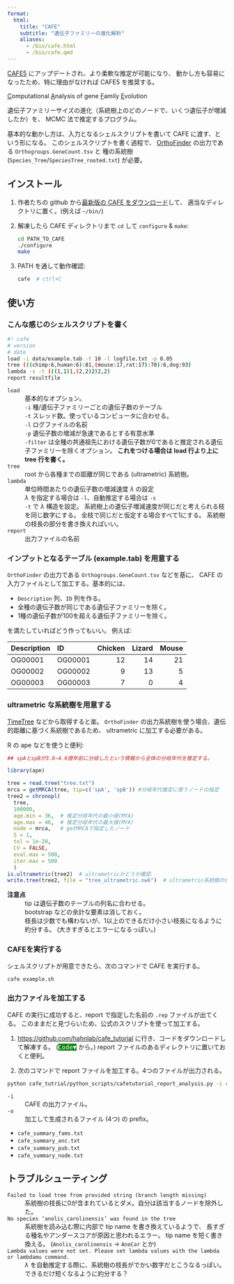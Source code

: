 ```yaml
---
format:
  html:
    title: "CAFE"
    subtitle: "遺伝子ファミリーの進化解析"
    aliases:
      - /bio/cafe.html
      - /bio/cafe.qmd
---
```


::: {.warn}

[CAFE5](/bio/cafe5.qmd) にアップデートされ、より柔軟な推定が可能になり、
動かし方も容易になったため、特に理由がなければ CAFE5 を推奨する。

:::

<u>C</u>omputational <u>A</u>nalysis of gene <u>F</u>amily <u>E</u>volution

遺伝子ファミリーサイズの進化（系統樹上のどのノードで、いくつ遺伝子が増減したか）を、
MCMC 法で推定するプログラム。

基本的な動かし方は、入力となるシェルスクリプトを書いて CAFE に渡す、という形になる。
このシェルスクリプトを書く過程で、
[OrthoFinder](/bio/orthofinder.qmd) の出力である `Orthogroups.GeneCount.tsv` と
種の系統樹 (`Species_Tree`/`SpeciesTree_rooted.txt`) が必要。


## インストール

1. 作者たちの github から[最新版の CAFE をダウンロード](https://github.com/hahnlab/CAFE/releases/latest)して、
   適当なディレクトリに置く。(例えば `~/bin/`)

2. 解凍したら CAFE ディレクトリまで `cd` して `configure` & `make`:

	```sh
	cd PATH_TO_CAFE
    ./configure
	make
	```

3. PATH を通して動作確認:

	```sh
    cafe  # ctrl+C
	```


## 使い方

### こんな感じのシェルスクリプトを書く

```.sh
#! cafe
# version
# date
load -i data/example.tab -t 10 -l logfile.txt -p 0.05
tree (((chimp:6,human:6):81,(mouse:17,rat:17):70):6,dog:93)
lambda -s -t (((1,1)1,(2,2)2)2,2)
report resultfile
```

`load`
: 基本的なオプション。
: `-i`  種/遺伝子ファミリーごとの遺伝子数のテーブル
: `-t`  スレッド数。使っているコンピュータに合わせる。
: `-l`  ログファイルの名前
: `-p`  遺伝子数の増減が急速であるとする有意水準
: `-filter` は全種の共通祖先における遺伝子数が0であると推定される遺伝子ファミリーを除くオプション。
  **これをつける場合は load 行より上に tree 行を書く。**

`tree`
: root から各種までの距離が同じである (ultrametric) 系統樹。

`lambda`
: 単位時間あたりの遺伝子数の増減速度 $\lambda$ の設定
: $\lambda$ を指定する場合は `-l`、自動推定する場合は `-s`
: `-t` で $\lambda$ 構造を設定。
  系統樹上の遺伝子増減速度が同じだと考えられる枝を同じ数字にする。
  全枝で同じだと仮定する場合すべて1にする。
  系統樹の枝長の部分を書き換えればいい。

`report`
: 出力ファイルの名前

### インプットとなるテーブル (example.tab) を用意する

`OrthoFinder` の出力である `Orthogroups.GeneCount.tsv` などを基に、
CAFE の入力ファイルとして加工する。基本的には、

- `Description` 列、`ID` 列を作る。
- 全種の遺伝子数が同じである遺伝子ファミリーを除く。
- 1種の遺伝子数が100を超える遺伝子ファミリーを除く。

を満たしていればどう作ってもいい。
例えば:

|Description|ID|Chicken|Lizard|Mouse|
|:---|:---|---:|---:|---:|
|OG00001|OG00001|12|14|21|
|OG00002|OG00002|9|13|5|
|OG00003|OG00003|7|0|4|

### ultrametric な系統樹を用意する

[TimeTree](http://www.timetree.org/) などから取得すると楽。
`OrthoFinder` の出力系統樹を使う場合、遺伝的距離に基づく系統樹であるため、
ultrametric に加工する必要がある。

R の ape などを使うと便利:

```r
## spAとspBが3.6~4.6億年前に分岐したという情報から全体の分岐年代を推定する。

library(ape)

tree = read.tree("tree.txt")
mrca = getMRCA(tree, tip=c('spA', 'spB')) #分岐年代推定に使うノードの指定
tree2 = chronopl(
  tree,
  100000,
  age.min = 36,  # 推定分岐年代の最小値(MYA)
  age.max = 46,  # 推定分岐年代の最大値(MYA)
  node = mrca,   # getMRCAで指定したノード
  S = 1,
  tol = 1e-20,
  CV = FALSE,
  eval.max = 500,
  iter.max = 500
  )
is.ultrametric(tree2)  # ultrametricかどうか確認
write.tree(tree2, file = "tree_ultrametric.nwk")  # ultrametric系統樹の保存
```

**注意点**
: tip は遺伝子数のテーブルの列名に合わせる。
: bootstrap などの余計な要素は消しておく。
: 枝長は少数でも構わないが、1以上のできるだけ小さい枝長になるように約分する。
  (大きすぎるとエラーになるっぽい。)

### CAFEを実行する

シェルスクリプトが用意できたら、次のコマンドで CAFE を実行する。

```sh
cafe example.sh
```

### 出力ファイルを加工する

CAFE の実行に成功すると、report で指定した名前の `.rep` ファイルが出てくる。
このままだと見づらいため、公式のスクリプトを使って加工する。

1. <https://github.com/hahnlab/cafe_tutorial> に行き、コードをダウンロードして解凍する。
   (<kbd style="background-color:#008000; color:#fff;">Code▼</kbd> から。)
   report ファイルのあるディレクトリに置いておくと便利。

2. 次のコマンドで report ファイルを加工する。4つのファイルが出力される。

```sh
python cafe_tutrial/python_scripts/cafetutorial_report_analysis.py -i resultfile.rep -o cafe_summary
```

`-i`
: CAFE の出力ファイル。

`-o`
: 加工して生成されるファイル (4つ) の prefix。

  - `cafe_summary_fams.txt`
  - `cafe_summary_anc.txt`
  - `cafe_summary_pub.txt`
  - `cafe_summary_node.txt`


## トラブルシューティング

`Failed to load tree from provided string (branch length missing)`
: 系統樹の枝長に0が含まれているとダメ。自分は該当するノードを除外した。

`No species ‘anolis_carolinensis’ was found in the tree`
: 系統樹を読み込む際に内部で tip name を書き換えているようで、
  長すぎる種名やアンダースコアが原因と思われるエラー。
  tip name を短く書き換える。
  (`Anolis_carolinensis` -> `AnoCar` とか)

`Lambda values were not set. Please set lambda values with the lambda or lambdamu command.`
: $\lambda$ を自動推定する際に、系統樹の枝長がでかい数字だとこうなるっぽい。
  できるだけ短くなるように約分する？
